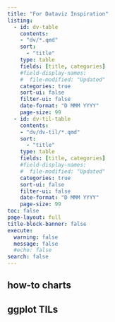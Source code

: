 ```yaml
---
title: "For Dataviz Inspiration"
listing:
  - id: dv-table
    contents:
    - "dv/*.qmd"
    sort: 
      - "title"
    type: table
    fields: [title, categories]
    #field-display-names:
    #  file-modified: "Updated"
    categories: true
    sort-ui: false
    filter-ui: false
    date-format: "D MMM YYYY"
    page-size: 99
  - id: dv-til-table
    contents:
    - "dv/dv-til/*.qmd"
    sort: 
      - "title"
    type: table
    fields: [title, categories]
    #field-display-names:
    #  file-modified: "Updated"
    categories: true
    sort-ui: false
    filter-ui: false
    date-format: "D MMM YYYY"
    page-size: 99
toc: false
page-layout: full
title-block-banner: false
execute: 
  warning: false
  message: false
  #echo: false 
search: false
---
```



## how-to charts

:::{#dv-table}
:::



## ggplot TILs

:::{#dv-til-table}
:::
